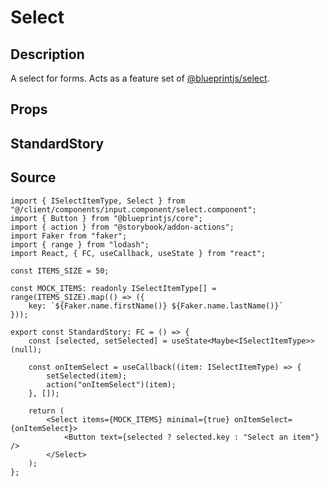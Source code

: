 
<Meta title="general/inputs/select" component={Select} />

# Select

## Description
A select for forms. Acts as a feature set of
[@blueprintjs/select](https://blueprintjs.com/docs/#select/select-component).

## Props
<Props of={Select} />

## StandardStory
<Preview>
	<Story name="standard">
		<StandardStory />
	</Story>
</Preview>

## Source
```tsx
import { ISelectItemType, Select } from "@/client/components/input.component/select.component";
import { Button } from "@blueprintjs/core";
import { action } from "@storybook/addon-actions";
import Faker from "faker";
import { range } from "lodash";
import React, { FC, useCallback, useState } from "react";

const ITEMS_SIZE = 50;

const MOCK_ITEMS: readonly ISelectItemType[] = range(ITEMS_SIZE).map(() => ({
	key: `${Faker.name.firstName()} ${Faker.name.lastName()}`
}));

export const StandardStory: FC = () => {
	const [selected, setSelected] = useState<Maybe<ISelectItemType>>(null);

	const onItemSelect = useCallback((item: ISelectItemType) => {
		setSelected(item);
		action("onItemSelect")(item);
	}, []);

	return (
		<Select items={MOCK_ITEMS} minimal={true} onItemSelect={onItemSelect}>
			<Button text={selected ? selected.key : "Select an item"} />
		</Select>
	);
};
```
